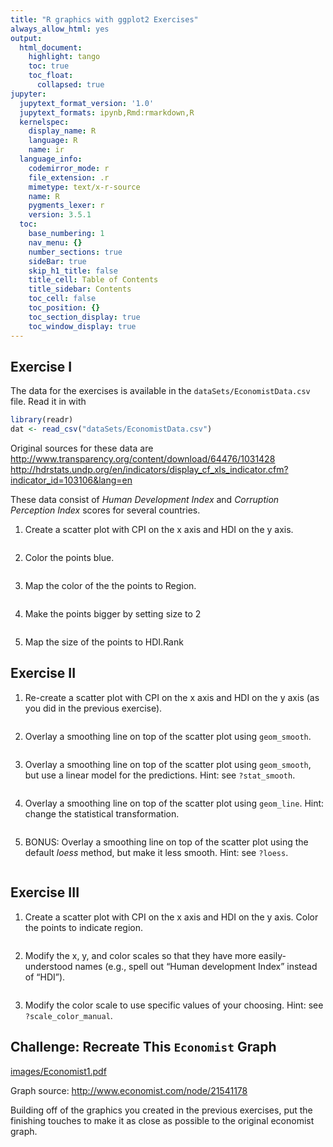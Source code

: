 ---
title: "R graphics with ggplot2 Exercises"
always_allow_html: yes
output: 
  html_document:
    highlight: tango
    toc: true
    toc_float:
      collapsed: true
jupyter:
  jupytext_format_version: '1.0'
  jupytext_formats: ipynb,Rmd:rmarkdown,R
  kernelspec:
    display_name: R
    language: R
    name: ir
  language_info:
    codemirror_mode: r
    file_extension: .r
    mimetype: text/x-r-source
    name: R
    pygments_lexer: r
    version: 3.5.1
  toc:
    base_numbering: 1
    nav_menu: {}
    number_sections: true
    sideBar: true
    skip_h1_title: false
    title_cell: Table of Contents
    title_sidebar: Contents
    toc_cell: false
    toc_position: {}
    toc_section_display: true
    toc_window_display: true
---

## Exercise I

The data for the exercises is available in the `dataSets/EconomistData.csv` file. Read it in with

```{r results="hide", message=FALSE}
library(readr)
dat <- read_csv("dataSets/EconomistData.csv")
```

Original sources for these data are <http://www.transparency.org/content/download/64476/1031428> <http://hdrstats.undp.org/en/indicators/display_cf_xls_indicator.cfm?indicator_id=103106&lang=en>

These data consist of *Human Development Index* and *Corruption Perception Index* scores for several countries.

1.  Create a scatter plot with CPI on the x axis and HDI on the y
    axis.
```{r}

```
2.  Color the points blue.
```{r}

```
3.  Map the color of the the points to Region.
```{r}

```
4.  Make the points bigger by setting size to 2
```{r}

```
5.  Map the size of the points to HDI.Rank


## Exercise II

1.  Re-create a scatter plot with CPI on the x axis and HDI on the y
    axis (as you did in the previous exercise).
```{r}

```
2.  Overlay a smoothing line on top of the scatter plot using
    `geom_smooth`.
```{r}

```
3.  Overlay a smoothing line on top of the scatter plot using
    `geom_smooth`, but use a linear model for the predictions. Hint:
    see `?stat_smooth`.
```{r}

```
4.  Overlay a smoothing line on top of the scatter plot using
    `geom_line`. Hint: change the statistical transformation.
```{r}

```
5.  BONUS: Overlay a smoothing line on top of the scatter plot using
    the default *loess* method, but make it less smooth. Hint: see
    `?loess`.
```{r}

```

## Exercise III

1.  Create a scatter plot with CPI on the x axis and HDI on the y
    axis. Color the points to indicate region.
```{r}

```
2.  Modify the x, y, and color scales so that they have more
    easily-understood names (e.g., spell out "Human development Index"
    instead of "HDI").
```{r}

```
3.  Modify the color scale to use specific values of your choosing.
    Hint: see `?scale_color_manual`.

## Challenge: Recreate This `Economist` Graph

[images/Economist1.pdf](images/Economist1.pdf)

Graph source: <http://www.economist.com/node/21541178>

Building off of the graphics you created in the previous exercises,
put the finishing touches to make it as close as possible to the
original economist graph.
